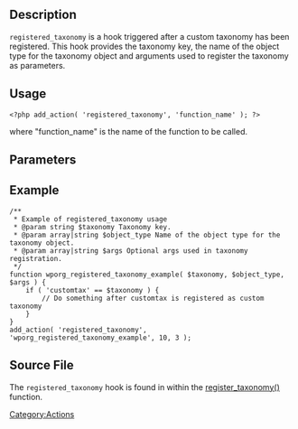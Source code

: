 ==Description==

<tt>registered_taxonomy</tt> is a hook triggered after a custom taxonomy has been registered. This hook provides the taxonomy key, the name of the object type for the taxonomy object and arguments used to register the taxonomy as parameters.

==Usage==

<pre><?php add_action( 'registered_taxonomy', 'function_name' ); ?></pre>

where "function_name" is the name of the function to be called.

==Parameters==
{{Parameter|$taxonomy|string|The key for the custom taxonomy that is being registered.|optional}}

{{Parameter|$object_type|array/string|Name of the object type for the taxonomy registered.}}

{{Parameter|$args|array/string|Array of arguments used to register the custom taxonomy as described in [[Function_Reference/register_taxonomy#Arguments|register_taxonomy()]].|optional}}

==Example==
<pre>
/**
 * Example of registered_taxonomy usage
 * @param string $taxonomy Taxonomy key.
 * @param array|string $object_type Name of the object type for the taxonomy object.
 * @param array|string $args Optional args used in taxonomy registration.
 */
function wporg_registered_taxonomy_example( $taxonomy, $object_type, $args ) {
	if ( 'customtax' == $taxonomy ) {
		// Do something after customtax is registered as custom taxonomy
	}
}
add_action( 'registered_taxonomy', 'wporg_registered_taxonomy_example', 10, 3 );
</pre>

==Source File==
The <tt>registered_taxonomy</tt> hook is found in {{Trac|wp-includes/taxonomy.php}} within the [[Function_Reference/register_taxonomy|register_taxonomy()]] function.

[[Category:Actions]]